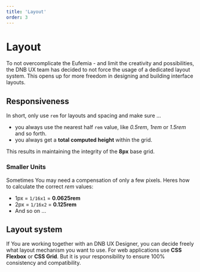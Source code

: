 ```yaml
---
title: 'Layout'
order: 3
---
```


# Layout

To not overcomplicate the Eufemia - and limit the creativity and possibilities, the DNB UX team has decided to not force the usage of a dedicated layout system. This opens up for more freedom in designing and building interface layouts.

## Responsiveness

In short, only use `rem` for layouts and spacing and make sure ...

- you always use the nearest half `rem` value, like _0.5rem_, _1rem_ or _1.5rem_ and so forth.
- you always get a **total computed height** within the grid.

This results in maintaining the integrity of the **8px** base grid.

### Smaller Units

Sometimes You may need a compensation of only a few pixels. Heres how to calculate the correct _rem_ values:

- 1px = `1/16x1` = **0.0625rem**
- 2px = `1/16x2` = **0.125rem**
- And so on ...

## Layout system

If You are working together with an DNB UX Designer, you can decide freely what layout mechanism you want to use. For web applications use **CSS Flexbox** or **CSS Grid**. But it is your responsibility to ensure 100% consistency and compatibility.
